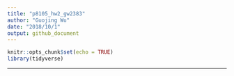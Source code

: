 ```yaml
---
title: "p8105_hw2_gw2383"
author: "Guojing Wu"
date: "2018/10/1"
output: github_document
---
```


```r
knitr::opts_chunk$set(echo = TRUE)
library(tidyverse)
```

***


